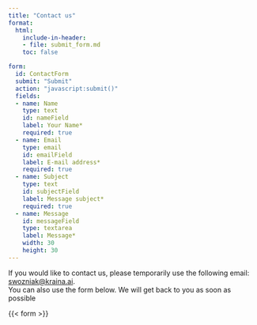 ```yaml
---
title: "Contact us"
format: 
  html:
    include-in-header: 
    - file: submit_form.md
    toc: false

form:
  id: ContactForm
  submit: "Submit"
  action: "javascript:submit()"
  fields:
  - name: Name
    type: text
    id: nameField
    label: Your Name*
    required: true
  - name: Email
    type: email
    id: emailField
    label: E-mail address*
    required: true
  - name: Subject
    type: text
    id: subjectField
    label: Message subject*
    required: true
  - name: Message
    id: messageField
    type: textarea
    label: Message*
    width: 30
    height: 30
---
```


If you would like to contact us, please temporarily use the following email: [swozniak@kraina.ai](mailto:swozniak@kraina.ai).  
You can also use the form below. We will get back to you as soon as possible

{{< form >}}

